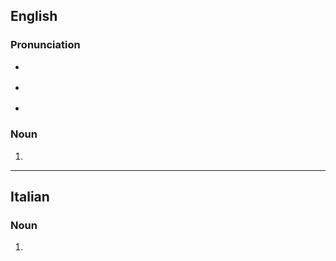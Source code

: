 ==English==

===Pronunciation===
* {{a|UK}} {{IPA|en|/ɡɹɪˈsiːnɪ/}}
* {{a|US}} {{IPA|en|/ɡɹəˈsini/}}
* {{rhymes|en|iːni}}

===Noun===
{{head|en|noun form}}

# {{plural of|en|grissino}}

----

==Italian==

===Noun===
{{head|it|noun plural form|g=m}}

# {{plural of|it|grissino}}